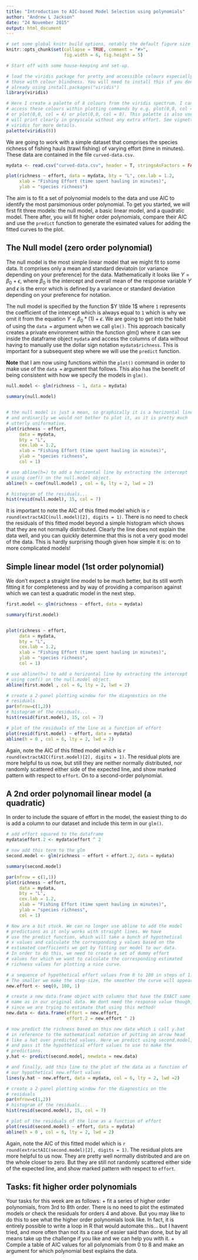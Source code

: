 ```yaml
---
title: "Introduction to AIC-based Model Selection using polynomials"
author: "Andrew L Jackson"
date: "24 November 2015"
output: html_document
---
```


```r
# set some global knitr build options, notably the default figure size
knitr::opts_chunk$set(collapse = TRUE, comment = "#>", 
                      fig.width = 6, fig.height = 5)
```

```r

# Start off with some house-keeping and set-up.

# load the viridis package for pretty and accessible colours especially for 
# those with colour blindness. You will need to install this if you dont have it 
# already using install.packages("viridis")
library(viridis)

# Here I create a palette of 8 colours from the viridis spectrum. I can then 
# access these colours within plotting commands by e.g. plot(0,0, col = 1), 
# or plot(0,0, col = 4) or plot(0,0, col = 8). This palette is also useful as it
# will print clearly in greyscale without any extra effort. See vignette for 
# viridis for more details.
palette(viridis(8))

```

We are going to work with a simple dataset that comprises the species richness 
of fishing hauls (trawl fishing) of varying effort (time in minutes). These 
data are contained in the file `curved-data.csv`.

```r
mydata <- read.csv("curved-data.csv", header = T, stringsAsFactors = FALSE)

plot(richness ~ effort, data = mydata, bty = "L", cex.lab = 1.2, 
     xlab = "Fishing Effort (time spent hauling in minutes)",
     ylab = "species richness")

```

The aim is to fit a set of polynomial models to the data and use AIC to identify 
the most parsimonious order polynomial. To get you started, we will first fit three 
models: the null model, a basic linear model, and a quadratic model. There after, 
you will fit higher order polynomials, compare their AIC and use the `predict` 
function to generate the esimated values for adding the fitted curves to the plot.


## The Null model (zero order polynomial)
The null model is the most simple linear model that we might fit to some data. 
It comprises only a mean and standard deviatoin (or variance depending on your 
preference) for the data. Mathematically it looks like $Y = \beta_0 + \epsilon$, 
where $\beta_0$ is the intercept and overall mean of the response variable $Y$ 
and $\epsilon$ is the error which is defined by a variance or standard 
deviation depending on your preference for notation.

The null model is specified by the function $Y \tilde 1$ where `1` represents the 
coefficient of the intercept which is always equal to `1` which is why we omit 
it from the equation $Y = \beta_0 * (1) + \epsilon$. We are going to get into 
the habit of using the `data = ` argument when we call `glm()`. This approach 
basically creates a private environment within the function glm() where it can 
see inside the dataframe object `mydata` and access the columns of data without 
having to manually use the dollar sign notation `mydata$richness`. This is 
important for a subsequent step where we will use the `predict` function.

**Note** that I am now using functions within the `plot()` command in order to 
make use of the `data =` argument that follows. This also has the benefit of 
being consistent with how we specify the models in `glm()`.

```r

null.model <- glm(richness ~ 1, data = mydata)

summary(null.model)


# the null model is just a mean, so graphically it is a horizontal line,
# and ordinarily we would not bother to plot it, as it is pretty much 
# utterly uniformative.
plot(richness ~ effort, 
     data = mydata, 
     bty = "L", 
     cex.lab = 1.2, 
     xlab = "Fishing Effort (time spent hauling in minutes)",
     ylab = "species richness",
     col = 1)

# use abline(h=) to add a horizontal line by extracting the intercept
# using coef() on the null.model object.
abline(h = coef(null.model) , col = 6, lty = 2, lwd = 2)

# histogram of the residuals...
hist(resid(null.model), 15, col = 7)


```

It is important to note the AIC of this fitted model which is 
`r round(extractAIC(null.model)[2], digits = 1)`. There is no need to check the 
residuals of this fitted model beyond a simple histogram which shows that they 
are not normally distributed. Clearly the line does not explain the data well, 
and you can quickly determine that this is not a very good model of the data. 
This is hardly surprising though given how simple it is: on to more complicated 
models!

## Simple linear model (1st order polynomial)
We don't expect a straight line model to be much better, but its still worth 
fitting it for completeness and by way of providing a comparison against which 
we can test a quadratic model in the next step.

```r

first.model <- glm(richness ~ effort, data = mydata)

summary(first.model)


plot(richness ~ effort, 
     data = mydata, 
     bty = "L", 
     cex.lab = 1.2, 
     xlab = "Fishing Effort (time spent hauling in minutes)",
     ylab = "species richness",
     col = 1)

# use abline(h=) to add a horizontal line by extracting the intercept
# using coef() on the null.model object.
abline(first.model , col = 6, lty = 2, lwd = 2)

# create a 2-panel plotting window for the diagnostics on the 
# residuals
par(mfrow=c(1,2))
# histogram of the residuals...
hist(resid(first.model), 15, col = 7)

# plot of the residuals of the line as a function of effort
plot(resid(first.model) ~ effort, data = mydata)
abline(h = 0 , col = 6, lty = 2, lwd = 2)


```

Again, note the AIC of this fitted model which is 
`r round(extractAIC(first.model)[2], digits = 1)`. The residual plots are more 
helpful to us now, but still they are neither normally distributed, nor 
randomly scattered either side of the expected line, and show marked pattern 
with respect to `effort`. On to a second-order polynomial.

## A 2nd order polynomail linear model (a quadratic)

In order to include the square of effort in the model, the easiest thing to do 
is add a column to our dataset and include this term in our `glm()`.

```r

# add effort squared to the dataframe
mydata$effort.2 <- mydata$effort ^ 2

# now add this term to the glm
second.model <- glm(richness ~ effort + effort.2, data = mydata)

summary(second.model)

par(mfrow = c(1,1))
plot(richness ~ effort, 
     data = mydata, 
     bty = "L", 
     cex.lab = 1.2, 
     xlab = "Fishing Effort (time spent hauling in minutes)",
     ylab = "species richness",
     col = 1)

# Now are a bit stuck. We can no longer use abline to add the model 
# predictions as it only works with straight lines. We have 
# use the predict function, which will take a bunch of hypothetical 
# x values and calculate the corresponding y values based on the 
# estimated coefficients we got by fitting our model to our data.
# In order to do this, we need to create a set of dummy effort 
# values for which we want to calculate the corresponding estimated 
# richness values for plotting a nice curve.

# a sequence of hypothetical effort values from 0 to 100 in steps of 1.
# The smaller we make the step-size, the smoother the curve will appear.
new.effort <- seq(0, 100, 1)

# create a new data.frame object with columns that have the EXACT same 
# name as in our original data. We dont need the response value though, 
# since we are trying to estimate that using this method!
new.data <- data.frame(effort = new.effort, 
                       effort.2 = new.effort ^ 2)

# now predict the richness based on this new data which i call y.hat
# in reference to the mathematical notation of putting an arrow head 
# like a hat over predicted values. Here we predict using second.model,
# and pass it the hypothetical effort values to use to make the 
# predictions.
y.hat <- predict(second.model, newdata = new.data)

# and finally, add this line to the plot of the data as a function of 
# our hypothetical new.effort values
lines(y.hat ~ new.effort, data = mydata, col = 6, lty = 2, lwd =2)

# create a 2-panel plotting window for the diagnostics on the 
# residuals
par(mfrow=c(1,2))
# histogram of the residuals...
hist(resid(second.model), 15, col = 7)

# plot of the residuals of the line as a function of effort
plot(resid(second.model) ~ effort, data = mydata)
abline(h = 0 , col = 6, lty = 2, lwd = 2)


```

Again, note the AIC of this fitted model which is 
`r round(extractAIC(second.model)[2], digits = 1)`. The residual plots are more 
helpful to us now. They are pretty well normally distributed and are on the 
whole closer to zero. But they are still not randomly scattered either side of 
the expected line, and show marked pattern with respect to `effort`. 

## Tasks: fit higher order polynomials
Your tasks for this week are as follows:
+ fit a series of higher order polynomials, from 3rd to 8th order. There is no 
need to plot the estimated models or check the residuals for orders 4 and above. 
But you may like to do this to see what the higher order polynomials look like. 
In fact, it is entirely possible to write a loop in R that would automate 
this... but I havent tried, and more often than not its a case of easier said 
than done, but by all means take up the challenge if you like and we can help 
you with it.
+ Compile a table of AIC values for all polynomials from 0 to 8 and make an 
argument for which polynomial best explains the data.



